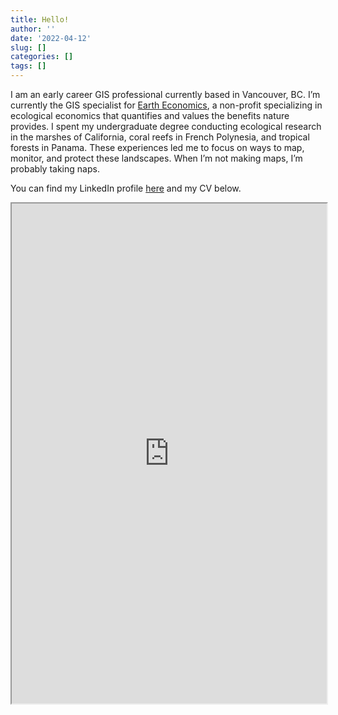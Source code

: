 ```yaml
---
title: Hello!
author: ''
date: '2022-04-12'
slug: []
categories: []
tags: []
---
```

I am an early career GIS professional currently based in Vancouver, BC. I'm currently the GIS specialist for [Earth Economics](https://www.eartheconomics.org/), a non-profit specializing in ecological economics that quantifies and values the benefits nature provides. I spent my undergraduate degree conducting ecological research in the marshes of California, coral reefs in French Polynesia, and tropical forests in Panama. These experiences led me to focus on ways to map, monitor, and protect these landscapes. When I'm not making maps, I'm probably taking naps.


You can find my LinkedIn profile [here](https://www.linkedin.com/in/alicelin14/) and my CV below.


<iframe src="https://drive.google.com/file/d/1leMwfahxCM-WJQ55S5AflIJuFLmtz0B9/preview" width="100%" height="800"></iframe>
